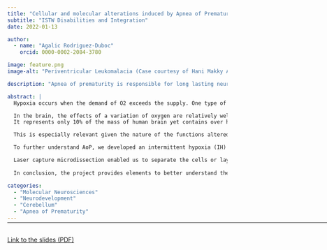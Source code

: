 ```yaml
---
title: "Cellular and molecular alterations induced by Apnea of Prematurity in the murine cerebellum"
subtitle: "ISTW Disabilities and Integration"
date: 2022-01-13

author:
  - name: "Agalic Rodriguez-Duboc"
    orcid: 0000-0002-2084-3780

image: feature.png
image-alt: "Periventricular Leukomalacia (Case courtesy of Hani Makky Al Salam, Radiopaedia.org, rID: 14000)"

description: "Apnea of prematurity is responsible for long lasting neurological impairments and current measures are insufficient to treat and understand this disability-causing phenomenon."

abstract: |
  Hypoxia occurs when the demand of O2 exceeds the supply. One type of perinatal hypoxia is AoP, which is defined by breathing cessation episodes lasting over 20 seconds, occurring over 5 times per hour and mostly at night. It has been shown that this IH leads to developmental alterations and long-term neurological deficits. In fact, perinatal hypoxia is a leading cause of morbimortality worldwide, it occurs in over 50% of premature births under 32 weeks of gestation and leads to 10% of mortality. Moreover, up to 40% of the newborns who experience oxygen deprivation will show some form of disability.

  In the brain, the effects of a variation of oxygen are relatively well studied and it has been shown to cause anatomical alterations including periventricular white matter lesions, and this is especially true of premature newborns who suffer apnea of prematurity. Thus, the impact of a hypoxic brain injury has been well investigated ; however, only few studies exist regarding the cerebellum. The human cerebellum has the appearance of a separate structure attached to the bottom of the brain, tucked underneath the cerebral hemispheres.
  It represents only 10% of the mass of human brain yet contains over half its neurons! The cerebellum is also a structure that is late to develop and is immature at birth.

  This is especially relevant given the nature of the functions altered in children having suffered  from AoP. Indeed, the cerebellum is not only responsible for motor functions such as balance and coordination, but also handles cognitive and behavioral functions, all of which are susceptible to be altered in children having experienced AoP. Studies in hypoxic mice have shown histological effects where there is a difference in the myelin sheath in the nervous tissue. Likewise, at the cellular level there is a decrease in synaptic communication which could explain some of the cognitive effects.

  To further understand AoP, we developed an intermittent hypoxia (IH) protocol, consisting of cycles of hypoxia-reoxygenation during 6 hours per day between P2 and P12. Each cycle lasts 2- minute (including 20 seconds at 5% O2) which constitutes a valid model of Apnea of Prematurity (AoP). The control groups were kept in the same conditions but with normal O2 to account for environmental stressors. We demonstrated that there was an accumulation of ROS has been shown in vivo in P12 mice and histological studies at P12 following this protocol revealed a delay in cerebellar maturation post IH. Indeed, the EGL, where proliferation of neuronal progenitors occurs, is thicker. Whereas, the ML, PC and IGL are decreased, showing a delay in both normal migration and differentiation. Moreover, compared to the controls, these mice presented a stunted development of PC, which are key cells in the CNS. Moreover, compared to the controls, these mice presented long-term alterations in functions linked to the cerebellum such as learning and motor skills. Indeed, pups having experienced IH were slower to get upright than the controls. And these coordination deficits persisted well into adulthood, when these mice presented a more meandering and inefficient trajectory in the Morris pool test.

  Laser capture microdissection enabled us to separate the cells or layers in slices of frozen tissue. This was followed by quantitative PCR to analyze the expression of genes in different developmental stages (P4, P8, P12 and P21) and in the different cerebellar layers. To select the genes of interest for this project, we used bioinformatic tools and transcriptomic databases to develop a cohesive set of genes involved in cerebellar development. We first focused on genes involved in oxidative stress to understand our previous results and found that mice having experienced AoP had an excessive buildup of ROS both due to an excess production and an inefficient antioxidant defense, which in turn led to an increased cell death. Our results show that IH in the cerebellum could modify the shape and function of various cells and contribute to the observed histological, which in turn contributes to explaining the behavioral deficits observed.
  
  In conclusion, the project provides elements to better understand the cellular and molecular aspects of AoP-induced cerebellar injury. First, via a transcriptomic study of genes involved in differentiation and migration to identify which period and cell type are most vulnerable to IH and later, via an imaging study of cerebellar connections. We now aim to study blood vessels to understand if IH causes changes in vascularization that could contribute to the long-term developmental alterations. In the long run we hope this project provides new perspectives to address this socially and economically relevant health issue. 

categories:
  - "Molecular Neurosciences"
  - "Neurodevelopment"
  - "Cerebellum"
  - "Apnea of Prematurity"
---
```


<hr style="margin-bottom: 30px; margin-top: -12px;" width="900px">

<object data="ISTW22.pdf" type="application/pdf" width="100%" height="600">
<p><a href="ISTW22.pdf">Link to the slides (PDF)</a></p>
</object>